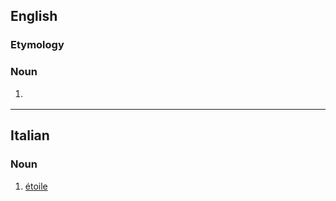 ==English==

===Etymology===
{{etyl|fr|en}} {{m|fr|étoile}}

===Noun===
{{en-noun}}

# {{lb|en|heraldry}} {{alternative form of|estoile|lang=en}}

{{Webster 1913}}

----

==Italian==

===Noun===
{{head|it|noun|g=m|g2=f|invariable}}

# [[étoile]]